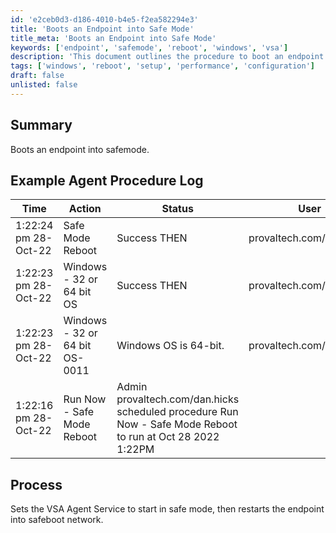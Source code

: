 ```yaml
---
id: 'e2ceb0d3-d186-4010-b4e5-f2ea582294e3'
title: 'Boots an Endpoint into Safe Mode'
title_meta: 'Boots an Endpoint into Safe Mode'
keywords: ['endpoint', 'safemode', 'reboot', 'windows', 'vsa']
description: 'This document outlines the procedure to boot an endpoint into Safe Mode using the VSA Agent Service. It includes a summary of the process, example logs, and detailed steps to ensure successful execution.'
tags: ['windows', 'reboot', 'setup', 'performance', 'configuration']
draft: false
unlisted: false
---
```

## Summary

Boots an endpoint into safemode.

## Example Agent Procedure Log

| Time                   | Action                                    | Status                         | User                          |
|------------------------|-------------------------------------------|--------------------------------|-------------------------------|
| 1:22:24 pm 28-Oct-22   | Safe Mode Reboot                          | Success THEN                   | provaltech.com/dan.hicks      |
| 1:22:23 pm 28-Oct-22   | Windows - 32 or 64 bit OS                | Success THEN                   | provaltech.com/dan.hicks      |
| 1:22:23 pm 28-Oct-22   | Windows - 32 or 64 bit OS-0011           | Windows OS is 64-bit.         | provaltech.com/dan.hicks      |
| 1:22:16 pm 28-Oct-22   | Run Now - Safe Mode Reboot                | Admin provaltech.com/dan.hicks scheduled procedure Run Now - Safe Mode Reboot to run at Oct 28 2022 1:22PM |

## Process

Sets the VSA Agent Service to start in safe mode, then restarts the endpoint into safeboot network.











